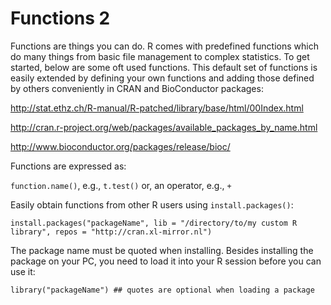 # Functions 2

Functions are things you can do. R comes with predefined functions which do many things from basic file management to complex statistics. To get started, below are some oft used functions. This default set of functions is easily extended by defining your own functions and adding those defined by others conveniently in CRAN and BioConductor packages:

<http://stat.ethz.ch/R-manual/R-patched/library/base/html/00Index.html>

<http://cran.r-project.org/web/packages/available_packages_by_name.html>

<http://www.bioconductor.org/packages/release/bioc/>

Functions are expressed as:

`function.name()`, e.g., `t.test()` or, an operator, e.g., `+`

Easily obtain functions from other R users using `install.packages()`:

`install.packages("packageName", lib = "/directory/to/my custom R library", repos = "http://cran.xl-mirror.nl")`

The package name must be quoted when installing. Besides installing the package on your PC, you need to load it into your R session before you can use it:

`library("packageName") ## quotes are optional when loading a package`
